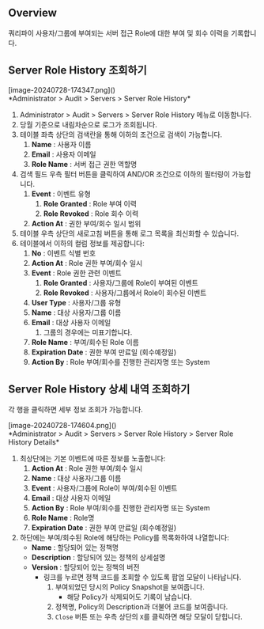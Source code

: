 ## Overview
쿼리파이 사용자/그룹에 부여되는 서버 접근 Role에 대한 부여 및 회수 이력을 기록합니다.

## Server Role History 조회하기
<p align="center">
<div>[image-20240728-174347.png]()</div>
*Administrator &gt; Audit &gt; Servers &gt; Server Role History*
</p>

1. Administrator &gt; Audit &gt; Servers &gt; Server Role History 메뉴로 이동합니다.
2. 당월 기준으로 내림차순으로 로그가 조회됩니다.
3. 테이블 좌측 상단의 검색란을 통해 이하의 조건으로 검색이 가능합니다.
    1. **Name**  : 사용자 이름
    2. **Email**  : 사용자 이메일
    3. **Role Name**  : 서버 접근 권한 역할명
4. 검색 필드 우측 필터 버튼을 클릭하여 AND/OR 조건으로 이하의 필터링이 가능합니다.
    1. **Event**  : 이벤트 유형
        1. **Role Granted**  : Role 부여 이력
        2. **Role Revoked**  : Role 회수 이력
    2. **Action At**  : 권한 부여/회수 일시 범위
5. 테이블 우측 상단의 새로고침 버튼을 통해 로그 목록을 최신화할 수 있습니다.
6. 테이블에서 이하의 컬럼 정보를 제공합니다:
    1. **No**  : 이벤트 식별 번호
    2. **Action At**  : Role 권한 부여/회수 일시
    3. **Event**  : Role 권한 관련 이벤트
        1. **Role Granted**  : 사용자/그룹에 Role이 부여된 이벤트
        2. **Role Revoked**  : 사용자/그룹에서 Role이 회수된 이벤트
    4. **User Type**  : 사용자/그룹 유형
    5. **Name**  : 대상 사용자/그룹 이름
    6. **Email**  : 대상 사용자 이메일
        1. 그룹의 경우에는 미표기합니다.
    7. **Role Name**  : 부여/회수된 Role 이름
    8. **Expiration Date**  : 권한 부여 만료일 (회수예정일)
    9. **Action By**  : Role 부여/회수를 진행한 관리자명 또는 System

## Server Role History 상세 내역 조회하기
각 행을 클릭하면 세부 정보 조회가 가능합니다.

<p align="center">
<div>[image-20240728-174604.png]()</div>
*Administrator &gt; Audit &gt; Servers &gt; Server Role History &gt; Server Role History Details*
</p>

1. 최상단에는 기본 이벤트에 따른 정보를 노출합니다:
    1. **Action At**  : Role 권한 부여/회수 일시
    2. **Name**  : 대상 사용자/그룹 이름
    3. **Event**  : 사용자/그룹에 Role이 부여/회수된 이벤트
    4. **Email**  : 대상 사용자 이메일
    5. **Action By**  : Role 부여/회수를 진행한 관리자명 또는 System
    6. **Role Name**  : Role명
    7. **Expiration Date**  : 권한 부여 만료일 (회수예정일)
2. 하단에는 부여/회수된 Role에 해당하는 Policy를 목록화하여 나열합니다:
    * **Name**  : 할당되어 있는 정책명
    * **Description**  : 할당되어 있는 정책의 상세설명
    * **Version**  : 할당되어 있는 정책의 버전
        * 링크를 누르면 정책 코드를 조회할 수 있도록 팝업 모달이 나타납니다.
            1. 부여되었던 당시의 Policy Snapshot을 보여줍니다.
                * 해당 Policy가 삭제되어도 기록이 남습니다.
            2. 정책명, Policy의 Description과 더불어 코드를 보여줍니다.
            3. `Close` 버튼 또는 우측 상단의 `X`를 클릭하면 해당 모달이 닫힙니다.
